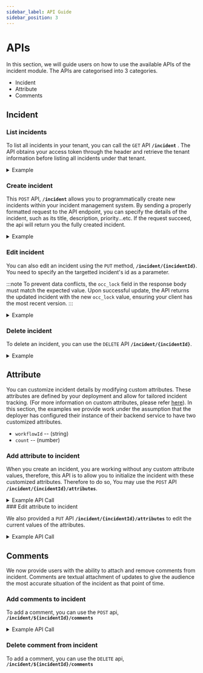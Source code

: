 ```yaml
---
sidebar_label: API Guide
sidebar_position: 3
---
```


# APIs

In this section, we will guide users on how to use the available APIs of the incident module. The APIs are categorised into 3 categories.

- Incident
- Attribute
- Comments

## Incident

### List incidents

To list all incidents in your tenant, you can call the `GET` API **`/incident`** . The API obtains your access token through the header and retrieve the tenant information before listing all incidents under that tenant.

 <details>
 <summary> Example   </summary>
 
#### Javascript/Typescript
```typescript title="GET /v1/incident" showLineNumbers
const response = await fetch(`${incidentEndpoint}/v1/incident`);
const responseData = await response.json();
```

#### Response

```json
{
   "data": {
       "incidents": [
           {
               "id": "e322ab0e-07b3-49bd-b904-7014512032e3",
               "name": "Another Security Breach",
               "status": "NEW",
               "type": "OTHERS",
               "date": "2024-11-11T10:57:27Z",
               "description": "Unauthorized access to sensitive customer data through a phishing email.",
               "reported_by": "John Doe",
               "attributes": null,
               "location": "",
               "severity": "CRITICAL",
               "next_update": 0,
               "resolved_date": null,
               "backdated": false,
               "created_at": "2025-01-21T07:19:33.802185Z",
               "created_by": "System Admin",
               "updated_at": "2025-01-22T01:59:59.759264Z",
               "updated_by": "System Admin",
               "tenant_id": "bec379e8-21e6-46af-a836-5e528b43108e",
               "occ_lock": 1
           },
           ...
       ],
       "total": 5
   }
}
```

</details>

### Create incident

This `POST` API, **`/incident`** allows you to programmatically create new incidents within your incident management system. By sending a properly formatted request to the API endpoint, you can specify the details of the incident, such as its title, description, priority...etc.
If the request succeed, the api will return you the fully created incident.

<details>
  <summary>Example  </summary>
   #### Javascript/Typescript
  ```typescript title="POST /v1/incident" showLineNumbers
  const response = await fetch(`${incidentEndpoint}/v1/incident`, body: JSON.stringify(myNewIncident));
  const responseData = await response.json();
  ```

#### Request

```json
{
  "name": "Another Security Breach", // required
  "status": "NEW", //required
  "type": "OTHERS", //required
  "date": "2024-11-11T10:57:27+08:00", //required
  "description": "Unauthorized access to sensitive customer data through a phishing email.", //required
  "reported_by": "John Doe", //required
  "location": "",
  "severity": "",
  "next_update": 0,
  "resolved_date": null,
  "backdated": false
}
```

#### Response

```json
{
  "data": {
    "id": "031312c3-8288-4266-bccb-72e4949118aa",
    "name": "Another Security Breach",
    "status": "NEW",
    "type": "OTHERS",
    "date": "2024-11-11T10:57:27+08:00",
    "description": "Unauthorized access to sensitive customer data through a phishing email.",
    "reported_by": "John Doe",
    "location": "",
    "severity": "",
    "next_update": 0,
    "resolved_date": null,
    "backdated": false,
    "created_at": "2025-01-22T06:31:00.251946177Z",
    "created_by": "System Admin",
    "updated_by": "System Admin",
    "updated_at": "2025-01-22T06:31:00.251946177Z",
    "tenant_id": "bec379e8-21e6-46af-a836-5e528b43108e",
    "occ_lock": 0
  },
  "sent_at": "2025-01-22T06:31:00Z"
}
```

</details>

### Edit incident

You can also edit an incident using the `PUT` method, **`/incident/{incidentId}`**. You need to
specify an the targetted incident's id as a parameter.

:::note
To prevent data conflicts, the `occ_lock` field in the response body must match the expected value. Upon successful update,
the API returns the updated incident with the new `occ_lock` value, ensuring your client has the most recent version.
:::

<details>
  <summary>Example  </summary>
#### Javascript/Typescript
   ```typescript title="PUT /v1/incident" showLineNumbers
const response = await fetch(`${incidentEndpoint}/v1/incident`);
const responseData = await response.json(); 
  ```

#### Request

```json title="JSON"
{
  "name": "Server Outage in Data Center A",
  "status": "OPEN",
  "type": "SYSTEM_FAILURE",
  "date": "2024-11-22T15:30:00+08:00",
  "description": "Multiple servers in Data Center A experienced a sudden loss of power, impacting several critical applications.",
  "reported_by": "System Monitor",
  "location": "Data Center A",
  "severity": "MAJOR",
  "next_update": 1674521800, // Unix timestamp for 2023-01-23T00:00:00Z
  "resolved_date": null,
  "backdated": false,
  "occ_lock": 0 // Initial occ_lock value set to 0
}
```

#### Response

```json title="JSON"
{
  "name": "Server Outage in Data Center A",
  "status": "OPEN",
  "type": "SYSTEM_FAILURE",
  "date": "2024-11-22T15:30:00+08:00",
  "description": "Multiple servers in Data Center A experienced a sudden loss of power, impacting several critical applications.",
  "reported_by": "System Monitor",
  "location": "Data Center A",
  "severity": "MAJOR",
  "next_update": 1674521800, // Unix timestamp for 2023-01-23T00:00:00Z
  "resolved_date": null,
  "backdated": false,
  "occ_lock": 1 // occ_lock value incremented by 1
}
```

</details>

### Delete incident

To delete an incident, you can use the `DELETE` API **`/incident/{incidentId}`**.

<details>
  <summary>Example </summary>
  #### Javascript/Typescript ```typescript title="POST /v1/incident" showLineNumbers
  const toBoDeletedIncidentId = "abcd-12345-0000-1" const response = await fetch(`$
  {incidentEndpoint}/v1/incident/${toBoDeletedIncidentId}`, body:
  JSON.stringify(myNewIncident)); const responseData = await response.json();
  ```
</details>

## Attribute

You can customize incident details by modifying custom attributes. These attributes are defined by your deployment and allow for tailored incident tracking. (For more information on custom attributes, please refer [here](./configuration.md)).
In this section, the examples we provide work under the assumption that the deployer has configured their instance of their backend service to have two customized attributes.

- `workflowId` -- (string)
- `count` -- (number)

### Add attribute to incident

When you create an incident, you are working without any custom attribute values, therefore, this API is to allow you to initialize the incident with these customized attributes. Therefore to do so,
You may use the `POST` API **`/incident/{incidentId}/attributes`**.

<details>
    <summary>Example API Call</summary>

#### Javascript/Typescript

```typescript title="POST /v1/incident" showLineNumbers
const incidentId = "INCIDENT_0001"
const response = await fetch(`${incidentEndpoint}/v1/incident/${incidentId}`, body:
JSON.stringify(myNewIncident)); const responseData = await response.json();
```

#### Request

```json title="JSON"
{
  "name": "workflowId",
  "value": "9fdad2ec-5323-41a2-888d-91591d35a3bb"
}
```

On succession, the incident object will be updated with the value attached to the `attribute` field. when
retrieving the incident.

```json title="JSON"
{
  "id": "INCIDENT_0001",
  "attribute": {
    "workflowId": "9fdad2ec-5323-41a2-888d-91591d35a3bb"
  }
}
```

</details>
### Edit attribute to incident

We also provided a `PUT` API **`/incident/{incidentId}/attributes`** to edit the current values of the attributes.

<details>
    <summary>Example API Call</summary>

#### Javascript/Typescript

```typescript title="PUT /v1/incident" showLineNumbers
const incidentId = "INCIDENT_0001"
const response = await fetch(`${incidentEndpoint}/v1/incident/${incidentId}`, body:
JSON.stringify(myNewIncident), method: 'PUT');
const responseData = await response.json();
```

#### Request

```json title="JSON"
{
  "name": "count",
  "value": "5"
}
```

On succession, the incident object will be updated with the value attached to the `attribute` field. when
retrieving the incident.

```json title="JSON"
{
    "id": "INCIDENT_0001",
    ...
    "attribute": {
        "count": "5"
    }
    ...
}
```

</details>

## Comments

We now provide users with the ability to attach and remove comments from incident. Comments are textual attachment of updates to give the audience the most accurate situation of the incident as that point of time.

### Add comments to incident

To add a comment, you can use the `POST` api, **`/incident/${incidentId}/comments`**

<details>
    <summary>Example API Call</summary>

#### Javascript/Typescript

```typescript title="PUT /v1/incident" showLineNumbers
const incidentId = "INCIDENT_0001"
const response = await fetch(`${incidentEndpoint}/v1/incident/${incidentId}`, body:
JSON.stringify(myNewIncident), method: 'POST');
const responseData = await response.json();
```

#### Request

```json title="JSON"
{
  "text": "This is my comment!"
}
```
</details>

### Delete comment from incident

To add a comment, you can use the `DELETE` api, **`/incident/${incidentId}/comments`**
